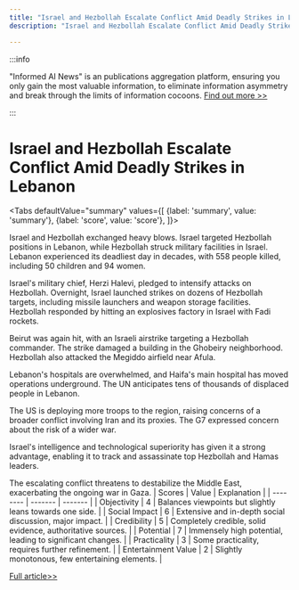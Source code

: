 ```yaml
---
title: "Israel and Hezbollah Escalate Conflict Amid Deadly Strikes in Lebanon"
description: "Israel and Hezbollah Escalate Conflict Amid Deadly Strikes in Lebanon"

---
```



:::info

"Informed AI News" is an publications aggregation platform, ensuring you only gain the most valuable information, to eliminate information asymmetry and break through the limits of information cocoons.  [Find out more >>](/)

:::

# Israel and Hezbollah Escalate Conflict Amid Deadly Strikes in Lebanon


<Tabs
	defaultValue="summary"
	values={[
	{label: 'summary', value: 'summary'},
	{label: 'score', value: 'score'},
]}>
<TabItem value="summary">


Israel and Hezbollah exchanged heavy blows. Israel targeted Hezbollah positions in Lebanon, while Hezbollah struck military facilities in Israel. Lebanon experienced its deadliest day in decades, with 558 people killed, including 50 children and 94 women.

Israel's military chief, Herzi Halevi, pledged to intensify attacks on Hezbollah. Overnight, Israel launched strikes on dozens of Hezbollah targets, including missile launchers and weapon storage facilities. Hezbollah responded by hitting an explosives factory in Israel with Fadi rockets.

Beirut was again hit, with an Israeli airstrike targeting a Hezbollah commander. The strike damaged a building in the Ghobeiry neighborhood. Hezbollah also attacked the Megiddo airfield near Afula.

Lebanon's hospitals are overwhelmed, and Haifa's main hospital has moved operations underground. The UN anticipates tens of thousands of displaced people in Lebanon.

The US is deploying more troops to the region, raising concerns of a broader conflict involving Iran and its proxies. The G7 expressed concern about the risk of a wider war.

Israel's intelligence and technological superiority has given it a strong advantage, enabling it to track and assassinate top Hezbollah and Hamas leaders.

The escalating conflict threatens to destabilize the Middle East, exacerbating the ongoing war in Gaza.
</TabItem>
<TabItem value="score">
	| Scores     | Value   | Explanation |
	| -------- | ------- | ------- |
	| Objectivity  | 4    | Balances viewpoints but slightly leans towards one side.    |
	| Social Impact | 6     | Extensive and in-depth social discussion, major impact.    |
	| Credibility    | 5    | Completely credible, solid evidence, authoritative sources.    |
	| Potential    | 7    | Immensely high potential, leading to significant changes.    |
	| Practicality    | 3    | Some practicality, requires further refinement.    |
	| Entertainment Value    | 2    | Slightly monotonous, few entertaining elements.    |
</TabItem>
</Tabs>

[Full article>>](https://ici.radio-canada.ca/rci/en/news/2106920/israel-and-hezbollah-launch-new-attacks-after-deadly-day-in-lebanon)
